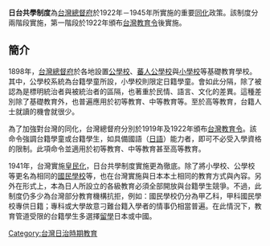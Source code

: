 '''日台共學制度'''為[[台灣總督府|台灣總督府]]於1922年－1945年所實施的重要[[同化|同化]]政策。該制度分兩階段實施，第一階段於1922年頒布[[台灣教育令|台灣教育令]]後實施。

==簡介==
1898年，[[台灣總督府|台灣總督府]]於各地設置[[公學校|公學校]]、[[蕃人公學校|蕃人公學校]]與[[小學校_(台灣)|小學校]]等基礎教育學校。其中，公學校系統為台籍學童所設，小學校則限定日籍學童。會如此分隔，除了被認為是標明統治者與被統治者的區隔，也著重於民情、語言、文化的差異。這種差別除了基礎教育外，也普遍應用於初等教育、中等教育等。至於高等教育，台籍人士就讀的機會就很少。

為了加強對台灣的同化，台灣總督府分別於1919年及1922年頒布[[台灣教育令|台灣教育令]]。該命令強調台籍學童或台籍學生，如具備國語（[[日語|日語]]）能力者，即可不必受入學資格的限制。此項命令並適用於初等教育、中等教育甚至高等教育。

1941年，台灣實施[[皇民化|皇民化]]，日台共學制度實施更為徹底。除了將小學校、公學校等更名為相同的[[國民學校|國民學校]]等，也在台灣實施與日本本土相同的教育方式與內容。另外在形式上，本為日人所設立的各級教育必須全部開放與台籍學生競爭。不過，此制度仍多少為台灣部分教育機構抗拒，例如：國民學校仍分為甲乙科，甲科國民學校專供日籍；專科或大學故意刁難台籍入學者的情事仍相當普遍。在此情況下，教育管道受限的台籍學生多選擇[[留學|留學]]日本或中國。

{{台灣日治時期歷史事件}}
[[Category:台灣日治時期教育|Category:台灣日治時期教育]]